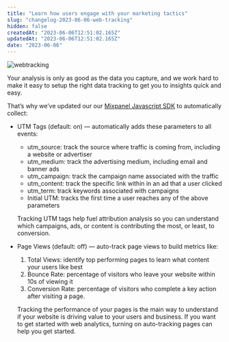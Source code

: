 ```yaml
---
title: "Learn how users engage with your marketing tactics"
slug: "changelog-2023-06-06-web-tracking"
hidden: false
createdAt: "2023-06-06T12:51:02.165Z"
updatedAt: "2023-06-06T12:51:02.165Z"
date: "2023-06-06"
---
```

![webtracking](https://github.com/mixpanel/docs/assets/130083255/799423bf-aeec-431d-bbe1-08ad9e6ac9d9)

Your analysis is only as good as the data you capture, and we work hard to make it easy to setup the right data tracking to get you to insights quick and easy.

That’s why we’ve updated our our [Mixpanel Javascript SDK](https://docs.mixpanel.com/docs/tracking/reference/javascript) to automatically collect:

- UTM Tags (default: on) — automatically adds these parameters to all events:
    - utm_source: track the source where traffic is coming from, including a website or advertiser
    - utm_medium: track the advertising medium, including email and banner ads
    - utm_campaign: track the campaign name associated with the traffic
    - utm_content: track the specific link within in an ad that a user clicked
    - utm_term: track keywords associated with campaigns
    - Initial UTM: tracks the first time a user reaches any of the above parameters
    
    Tracking UTM tags help fuel attribution analysis so you can understand which campaigns, ads, or content is contributing the most, or least, to conversion. 
    
- Page Views (default: off) —  auto-track page views to build metrics like:
    1. Total Views: identify top performing pages to learn what content your users like best
    2. Bounce Rate: percentage of visitors who leave your website within 10s of viewing it
    3. Conversion Rate: percentage of visitors who complete a key action after visiting a page.
    
    Tracking the performance of your pages is the main way to understand if your website is driving value to your users and business. If you want to get started with web analytics, turning on auto-tracking pages can help you get started.
